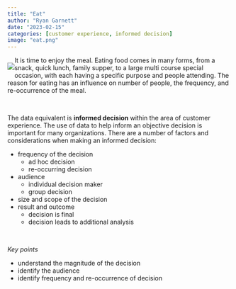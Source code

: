 ```yaml
---
title: "Eat"
author: "Ryan Garnett"
date: "2023-02-15"
categories: [customer experience, informed decision]
image: "eat.png"
---
```


::: {style="float:left;position: relative;"}
![](eat.png)
:::

It is time to enjoy the meal. Eating food comes in many forms, from a snack, quick lunch, family supper, to a large multi course special occasion, with each having a specific purpose and people attending. The reason for eating has an influence on number of people, the frequency, and re-occurrence of the meal.

<br>

The data equivalent is **informed decision** within the area of customer experience. The use of data to help inform an objective decision is important for many organizations. There are a number of factors and considerations when making an informed decision:

-   frequency of the decision
    -   ad hoc decision
    -   re-occurring decision
-   audience
    -   individual decision maker
    -   group decision
-   size and scope of the decision
-   result and outcome
    -   decision is final
    -   decision leads to additional analysis

<br>

*Key points*

-   understand the magnitude of the decision
-   identify the audience
-   identify frequency and re-occurrence of decision
